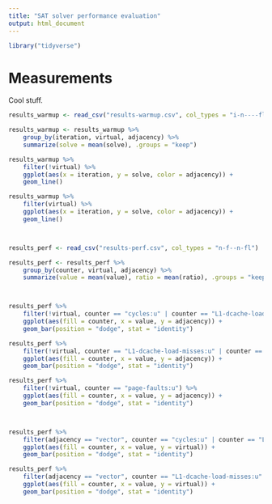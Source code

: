 ```yaml
---
title: "SAT solver performance evaluation"
output: html_document
---
```


```r
library("tidyverse")
```

# Measurements

Cool stuff.

```r
results_warmup <- read_csv("results-warmup.csv", col_types = "i-n----fl")

results_warmup <- results_warmup %>%
    group_by(iteration, virtual, adjacency) %>%
    summarize(solve = mean(solve), .groups = "keep")

results_warmup %>%
    filter(!virtual) %>%
    ggplot(aes(x = iteration, y = solve, color = adjacency)) +
    geom_line()

results_warmup %>%
    filter(virtual) %>%
    ggplot(aes(x = iteration, y = solve, color = adjacency)) +
    geom_line()



results_perf <- read_csv("results-perf.csv", col_types = "n-f--n-fl")

results_perf <- results_perf %>%
    group_by(counter, virtual, adjacency) %>%
    summarize(value = mean(value), ratio = mean(ratio), .groups = "keep")



results_perf %>%
    filter(!virtual, counter == "cycles:u" | counter == "L1-dcache-loads:u" | counter == "branches:u") %>%
    ggplot(aes(fill = counter, x = value, y = adjacency)) +
    geom_bar(position = "dodge", stat = "identity")

results_perf %>%
    filter(!virtual, counter == "L1-dcache-load-misses:u" | counter == "branch-misses:u") %>%
    ggplot(aes(fill = counter, x = value, y = adjacency)) +
    geom_bar(position = "dodge", stat = "identity")

results_perf %>%
    filter(!virtual, counter == "page-faults:u") %>%
    ggplot(aes(fill = counter, x = value, y = adjacency)) +
    geom_bar(position = "dodge", stat = "identity")



results_perf %>%
    filter(adjacency == "vector", counter == "cycles:u" | counter == "L1-dcache-loads:u" | counter == "branches:u") %>%
    ggplot(aes(fill = counter, x = value, y = virtual)) +
    geom_bar(position = "dodge", stat = "identity")

results_perf %>%
    filter(adjacency == "vector", counter == "L1-dcache-load-misses:u" | counter == "branch-misses:u") %>%
    ggplot(aes(fill = counter, x = value, y = virtual)) +
    geom_bar(position = "dodge", stat = "identity")
```
